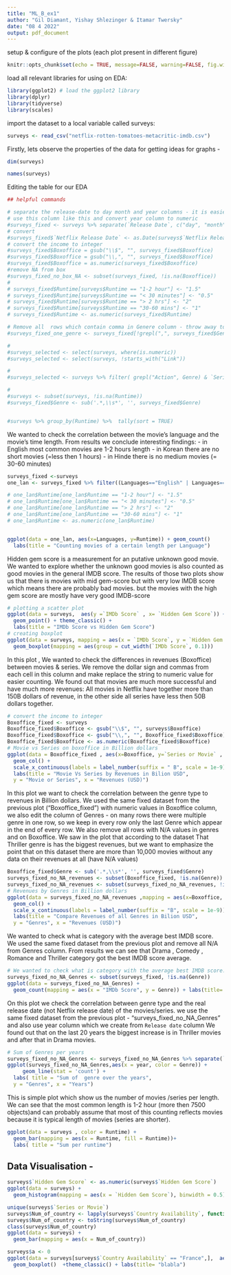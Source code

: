 ```yaml
---
title: "ML_B_ex1"
author: "Gil Diamant, Yishay Shlezinger & Itamar Twersky"
date: "08 4 2022"
output: pdf_document
---
```



setup & configure of the plots (each plot present in different figure)
```r
knitr::opts_chunk$set(echo = TRUE, message=FALSE, warning=FALSE, fig.width=8, fig.height=3)
```


load all relevant libraries for using on EDA:
```r
library(ggplot2) # load the ggplot2 library
library(dplyr)
library(tidyverse)
library(scales)
```

import the dataset to a local variable called surveys:
```r
surveys <- read_csv("netflix-rotten-tomatoes-metacritic-imdb.csv")
```

Firstly, lets observe the properties of the data for getting ideas for graphs -

```r
dim(surveys)

names(surveys)  
```
Editing the table for our EDA
 
```r
## helpful commands

# separate the release-date to day month and year columns - it is easier to
# use this column like this and convert year column to numeric 
#surveys_fixed <- surveys %>% separate(`Release Date`, c("day", "month", "year"), sep = " ", convert = TRUE)
# convert 
#surveys_fixed$`Netflix Release Date` <- as.Date(surveys$`Netflix Release Date`)
# convert the income to integer
#surveys_fixed$Boxoffice = gsub("\\$", "", surveys_fixed$Boxoffice)
#surveys_fixed$Boxoffice = gsub("\\,", "", surveys_fixed$Boxoffice)
#surveys_fixed$Boxoffice = as.numeric(surveys_fixed$Boxoffice)
#remove NA from box
#surveys_fixed_no_box_NA <- subset(surveys_fixed, !is.na(Boxoffice))
#
# surveys_fixed$Runtime[surveys$Runtime == "1-2 hour"] <- "1.5"
# surveys_fixed$Runtime[surveys$Runtime == "< 30 minutes"] <- "0.5"
# surveys_fixed$Runtime[surveys$Runtime == "> 2 hrs"] <- "2"
# surveys_fixed$Runtime[surveys$Runtime == "30-60 mins"] <- "1"
# surveys_fixed$Runtime <- as.numeric(surveys_fixed$Runtime)

# Remove all  rows which contain comma in Genere column - throw away to many rows
#surveys_fixed_one_genre <- surveys_fixed[!grepl(",", surveys_fixed$Genre), ]

#
#surveys_selected <- select(surveys, where(is.numeric))
#surveys_selected <- select(surveys, !starts_with("Link"))

#  
#surveys_selected <- surveys %>% filter( grepl("Action", Genre) & `Series or Movie` == "Movie")

#
#surveys <- subset(surveys, !is.na(Runtime))
#surveys_fixed$Genre <- sub('.*,\\s*', '', surveys_fixed$Genre)


#surveys %>% group_by(Runtime) %>%  tally(sort = TRUE)
```
We wanted to check the correlation between the movie's language and the movie's time length. From results we conclude interesting findings:
- in English most common movies are 1-2 hours length
- in Korean there are no short movies (=less then 1 hours)
- in Hinde there is no medium movies (= 30-60 minutes)
```r
surveys_fixed <-surveys
one_lan <- surveys_fixed %>% filter((Languages=="English" | Languages=="Japanese" | Languages=="Korean" | Languages=="Spanish" | Languages=="Hindi" | Languages=="French" | Languages=="German")& (`Series or Movie`=="Movie"))

# one_lan$Runtime[one_lan$Runtime == "1-2 hour"] <- "1.5"
# one_lan$Runtime[one_lan$Runtime == "< 30 minutes"] <- "0.5"
# one_lan$Runtime[one_lan$Runtime == "> 2 hrs"] <- "2"
# one_lan$Runtime[one_lan$Runtime == "30-60 mins"] <- "1"
# one_lan$Runtime <- as.numeric(one_lan$Runtime)


ggplot(data = one_lan, aes(x=Languages, y=Runtime)) + geom_count()
  labs(title = "Counting movies of a certain length per Language")
```
Hidden gem score is a measurement for an putative unknown good movie. We wanted to explore whether the unknown good movies is also counted as good movies in the general IMDB score.
The results of those two plots show us that there is movies with mid gem-score but with very low IMDB score which means there are probably bad movies. but the movies with the high gem score are mostly have very good IMDB-score
```r
# plotting a scatter plot
ggplot(data = surveys,  aes(y =`IMDb Score` , x= `Hidden Gem Score`)) +
  geom_point() + theme_classic() +
  labs(title = "IMDb Score vs Hidden Gem Score")
# creating boxplot
ggplot(data = surveys, mapping = aes(x = `IMDb Score`, y = `Hidden Gem Score`)) + 
  geom_boxplot(mapping = aes(group = cut_width(`IMDb Score`, 0.1)))
```



In this plot , We wanted to check the differences in revenues (Boxoffice) between movies & series.
We remove the dollar sign and commas from each cell in this column and make replace the string to numeric value for easier counting.
We found out that movies are much more successful and have much more revenues:
All movies in Netflix have together more than 150B dollars of revenue, in the other side all series have less then 50B dollars together.
```r

# convert the income to integer
Boxoffice_fixed <- surveys
Boxoffice_fixed$Boxoffice <- gsub("\\$", "", surveys$Boxoffice)
Boxoffice_fixed$Boxoffice <- gsub("\\,", "", Boxoffice_fixed$Boxoffice)
Boxoffice_fixed$Boxoffice <- as.numeric(Boxoffice_fixed$Boxoffice)
# Movie vs Series on boxoffice in Billion dollars
ggplot(data = Boxoffice_fixed , aes(x=Boxoffice, y=`Series or Movie` , fill = `Series or Movie`)) +
  geom_col() + 
  scale_x_continuous(labels = label_number(suffix = " B", scale = 1e-9))+ 
  labs(title = "Movie Vs Series by Revenues in Bilion USD",
  y = "Movie or Series", x = "Revenues (USD)")
```

In this plot we want to check the correlation between the genre type to revenues 
in Billion dollars.
We used the same fixed dataset from the previous plot ("Boxoffice_fixed") with numeric values in Boxoffice column, we also edit the column of Genres - on many rows there were multiple genre in one row, so we keep in every row only the last Genre which appear in the end of every row. We also remove all rows with N/A values in genres and on Boxoffice.
We saw in the plot that according to the dataset That Thriller genre is has the biggest revenues, but we want to emphasize the point that on this dataset there are more than 10,000 movies without any data on their revenues at all (have N/A values)  
```r

Boxoffice_fixed$Genre <- sub('.*,\\s*', '', surveys_fixed$Genre)
surveys_fixed_no_NA_revenues <- subset(Boxoffice_fixed, !is.na(Genre))
surveys_fixed_no_NA_revenues <- subset(surveys_fixed_no_NA_revenues, !is.na(Boxoffice))
# Revenues by Genres in Billion dollars 
ggplot(data = surveys_fixed_no_NA_revenues ,mapping = aes(x=Boxoffice, y= Genre, fill = Genre)) +
  geom_col() + 
  scale_x_continuous(labels = label_number(suffix = "B", scale = 1e-9))+ 
  labs(title = "Compare Revenues of all Genres in Bilion USD",
  y = "Genres", x = "Revenues (USD)")
```
We wanted to check what is category with the average best IMDB score.
We used the same fixed dataset from the previous plot and remove all N/A from Genres column.
From results we can see that Drama , Comedy , Romance and Thriller category got the best IMDB score average. 

```r
# We wanted to check what is category with the average best IMDB score. From results we can see that Drama category gets the best IMDB score average. 
surveys_fixed_no_NA_Genres <- subset(surveys_fixed, !is.na(Genre))
ggplot(data = surveys_fixed_no_NA_Genres) +
  geom_count(mapping = aes(x = "IMDb Score", y = Genre)) + labs(title= "Average IMDB score per Genre")
```

On this plot we check the correlation between genre type and the real release date (not Netflix release date) of the movies/series.
we use the same fixed dataset from the previous plot - "surveys_fixed_no_NA_Genres"
and also use year column which we create from `Release date` column
We found out that on the last 20 years the biggest  increase is in Thriller movies and after that in Drama movies.
```r
# Sum of Genres per years
surveys_fixed_no_NA_Genres <- surveys_fixed_no_NA_Genres %>% separate(`Release Date`, c("day", "month", "year"), sep = " ", convert = TRUE)
ggplot(surveys_fixed_no_NA_Genres,aes(x = year, color = Genre)) + 
     geom_line(stat = 'count') +
  labs( title = "Sum of  genre over the years",
  y = "Genres", x = "Years")

```
This is simple plot which show us the number of movies /series per length.
We can see that the most common length is 1-2 hour (more then 7500 objects)and can probably assume that most of this counting reflects movies because it is typical length of movies (series are shorter).
```r
ggplot(data = surveys , color = Runtime) + 
  geom_bar(mapping = aes(x = Runtime, fill = Runtime))+
  labs( title = "Sum per runtime")
```


## Data Visualisation - 

```r

surveys$`Hidden Gem Score` <- as.numeric(surveys$`Hidden Gem Score`)
ggplot(data = surveys) +
  geom_histogram(mapping = aes(x = `Hidden Gem Score`), binwidth = 0.5)


```



```r
unique(surveys$`Series or Movie`)
surveys$Num_of_country <- lapply(surveys$`Country Availability`, function(x){length(strsplit(x,","))})
surveys$Num_of_country <- toString(surveys$Num_of_country)
class(surveys$Num_of_country)
ggplot(data = surveys) + 
  geom_bar(mapping = aes(x = Num_of_country))

surveys$a <- 0
ggplot(data = surveys[surveys$`Country Availability` == "France",],  aes(y = `Hidden Gem Score`, x= `Series or Movie`,  fill = `Series or Movie`)) +
  geom_boxplot()  +theme_classic() + labs(title= "blabla")

```

